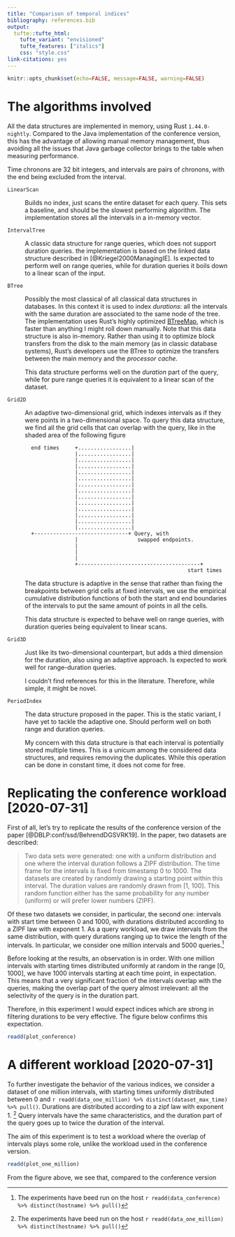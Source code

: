 ```yaml
---
title: "Comparison of temporal indices"
bibliography: references.bib
output: 
  tufte::tufte_html: 
    tufte_variant: "envisioned"
    tufte_features: ["italics"]
    css: "style.css"
link-citations: yes
---
```


```r
knitr::opts_chunk$set(echo=FALSE, message=FALSE, warning=FALSE)
```

# The algorithms involved

All the data structures are implemented in memory, using Rust `1.44.0-nightly`.
Compared to the Java implementation of the conference version, this has the
advantage of allowing manual memory management, thus avoiding all the issues that
Java garbage collector brings to the table when measuring performance.

Time chronons are 32 bit integers, and intervals are pairs of chronons, with the end
being excluded from the interval.

`LinearScan`

:   Builds no index, just scans the entire dataset for each query. This sets a baseline,
    and should be the slowest performing algorithm.
    The implementation stores all the intervals in a in-memory vector.

`IntervalTree`

:   A classic data structure for range queries, which does not support duration queries.
    the implementation is based on the linked data structure described in [@Kriegel2000ManagingIE].
    Is expected to perform well on range queries, while for duration queries it boils down to a linear scan of the input.

`BTree`

:   Possibly the most classical of all classical data structures in databases.
    In this context it is used to index _durations_: all the intervals with the same
    duration are associated to the same node of the tree.
    The implementation uses Rust's highly optimized [BTreeMap](https://doc.rust-lang.org/std/collections/struct.BTreeMap.html), which is faster than anything I might
    roll down manually.
    Note that this data structure is also in-memory. Rather than using it to optimize
    block transfers from the disk to the main memory (as in classic database systems),
    Rust's developers use the BTree to optimize the transfers between the
    main memory and the _processor cache_.

    This data structure performs well on the _duration_ part of the query, while for
    pure range queries it is equivalent to a linear scan of the dataset.

`Grid2D`

:   An adaptive two-dimensional grid, which indexes intervals as if they were
    points in a two-dimensional space.
    To query this data structure, we find all the grid cells that can overlap
    with the query, like in the shaded area of the following figure

    ```
      end times     +.................|
                    |.................|
                    |.................|
                    |.................|
                    |.................|
                    |.................|
                    |.................|
                    |.................|
                    |.................|
                    |.................|
                    |.................|
                    |.................|
                    |.................|
                    |.................|
      +------------------------------+ Query, with
                    |                   swapped endpoints.
                    |
                    |
                    |
                    +---------------------------------------+
                                                        start times
    ```

    The data structure is adaptive in the sense that rather than fixing the 
    breakpoints between grid cells at fixed intervals, we use the empirical cumulative
    distribution functions of both the start and end boundaries of the intervals to
    put the same amount of points in all the cells.

    This data structure is expected to behave well on range queries, with
    duration queries being equivalent to linear scans.

`Grid3D`

:   Just like its two-dimensional counterpart, but adds a third dimension for
    the duration, also using an adaptive approach. Is expected to work well for
    range-duration queries.

    I couldn't find references for this in the literature. Therefore, while simple, 
    it might be novel.

`PeriodIndex`

:   The data structure proposed in the paper. This is the static variant, I have
    yet to tackle the adaptive one.
    Should perform well on both range and duration queries.

    My concern with this data structure is that each interval is potentially stored multiple times. This is a unicum among the considered data structures, and requires
    removing the duplicates. While this operation can be done in constant time, it
    does not come for free.

# Replicating the conference workload [2020-07-31]

First of all, let's try to replicate the results of the 
conference version of the paper [@DBLP:conf/ssd/BehrendDGSVRK19].
In the paper, two datasets are described:

> Two data sets were generated: one with a uniform distribution and one
> where the interval duration follows a ZIPF distribution. The time frame for
> the intervals is fixed from timestamp 0 to 1000. The datasets are created by
> randomly drawing a starting point within this interval. The duration values
> are randomly drawn from [1, 100]. This random function either has the same
> probability for any number (uniform) or will prefer lower numbers (ZIPF).

Of these two datasets we consider, in particular, the second one: intervals
with start time between 0 and 1000, with durations distributed according to a ZIPF law
with exponent 1.
As a query workload, we draw intervals from the same distribution, with query durations
ranging up to twice the length of the intervals.
In particular, we consider one million intervals and 5000 queries.^[The experiments have beed run on the host `r readd(data_conference) %>% distinct(hostname) %>% pull()`]

Before looking at the results, an observation is in order.
With one million intervals with starting times distributed uniformly at random
in the range $[0, 1000]$, we have 1000 intervals starting at each time point, in
expectation.
This means that a very significant fraction of the intervals overlap with the queries,
making the overlap part of the query almost irrelevant: all the selectivity of the query
is in the duration part.

Therefore, in this experiment I would expect indices which are strong in
filtering durations to be very effective.
The figure below confirms this expectation.

```r
readd(plot_conference)
```

# A different workload [2020-07-31]

To further investigate the behavior of the various indices,
we consider a dataset of one million intervals, with starting times uniformly distributed between
0 and `r readd(data_one_million) %>% distinct(dataset_max_time) %>% pull()`.
Durations are distributed according to a zipf law with exponent 1.
^[The experiments have beed run on the host `r readd(data_one_million) %>% distinct(hostname) %>% pull()`]
Query intervals have the same characteristics, and the duration part of the query
goes up to twice the duration of the interval.

The aim of this experiment is to test a workload where the overlap of intervals
plays some role, unlike the workload used in the conference version.

```r
readd(plot_one_million)
```

From the figure above, we see that, compared to the conference version

